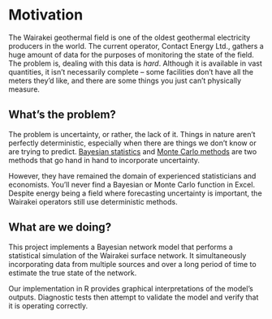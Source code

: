 # Motivation

The Wairakei geothermal field is one of the oldest geothermal electricity producers in the world. The current operator, Contact Energy Ltd., gathers a huge amount of data for the purposes of monitoring the state of the field. The problem is, dealing with this data is *hard*. Although it is available in vast quantities, it isn't necessarily complete -- some facilities don't have all the meters they'd like, and there are some things you just can't physically measure.

## What's the problem?

The problem is uncertainty, or rather, the lack of it. Things in nature aren't perfectly deterministic, especially when there are things we don't know or are trying to predict. [Bayesian statistics](https://en.wikipedia.org/wiki/Bayesian_inference) and [Monte Carlo methods](https://en.wikipedia.org/wiki/Monte_Carlo_method) are two methods that go hand in hand to incorporate uncertainty.

However, they have remained the domain of experienced statisticians and economists. You'll never find a Bayesian or Monte Carlo function in Excel. Despite energy being a field where forecasting uncertainty is important, the Wairakei operators still use deterministic methods.

## What are we doing?

This project implements a Bayesian network model that performs a statistical simulation of the Wairakei surface network. It simultaneously incorporating data from multiple sources and over a long period of time to estimate the true state of the network.

Our implementation in R provides graphical interpretations of the model's outputs. Diagnostic tests then attempt to validate the model and verify that it is operating correctly.

